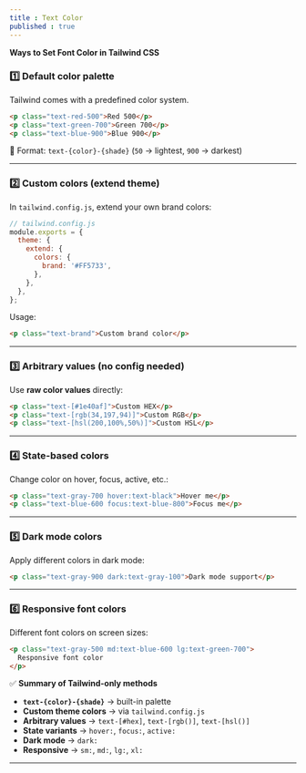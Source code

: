 ```yaml
---
title : Text Color
published : true
---
```



**Ways to Set Font Color in Tailwind CSS**

### 1️⃣ **Default color palette**

Tailwind comes with a predefined color system.

```html
<p class="text-red-500">Red 500</p>
<p class="text-green-700">Green 700</p>
<p class="text-blue-900">Blue 900</p>
```

📌 Format: `text-{color}-{shade}` (`50` → lightest, `900` → darkest)

---

### 2️⃣ **Custom colors (extend theme)**

In `tailwind.config.js`, extend your own brand colors:

```js
// tailwind.config.js
module.exports = {
  theme: {
    extend: {
      colors: {
        brand: '#FF5733',
      },
    },
  },
};
```

Usage:

```html
<p class="text-brand">Custom brand color</p>
```

---

### 3️⃣ **Arbitrary values** (no config needed)

Use **raw color values** directly:

```html
<p class="text-[#1e40af]">Custom HEX</p>
<p class="text-[rgb(34,197,94)]">Custom RGB</p>
<p class="text-[hsl(200,100%,50%)]">Custom HSL</p>
```

---

### 4️⃣ **State-based colors**

Change color on hover, focus, active, etc.:

```html
<p class="text-gray-700 hover:text-black">Hover me</p>
<p class="text-blue-600 focus:text-blue-800">Focus me</p>
```

---

### 5️⃣ **Dark mode colors**

Apply different colors in dark mode:

```html
<p class="text-gray-900 dark:text-gray-100">Dark mode support</p>
```

---

### 6️⃣ **Responsive font colors**

Different font colors on screen sizes:

```html
<p class="text-gray-500 md:text-blue-600 lg:text-green-700">
  Responsive font color
</p>
```


✅ **Summary of Tailwind-only methods**

* **`text-{color}-{shade}`** → built-in palette
* **Custom theme colors** → via `tailwind.config.js`
* **Arbitrary values** → `text-[#hex]`, `text-[rgb()]`, `text-[hsl()]`
* **State variants** → `hover:`, `focus:`, `active:`
* **Dark mode** → `dark:`
* **Responsive** → `sm:`, `md:`, `lg:`, `xl:`

---

